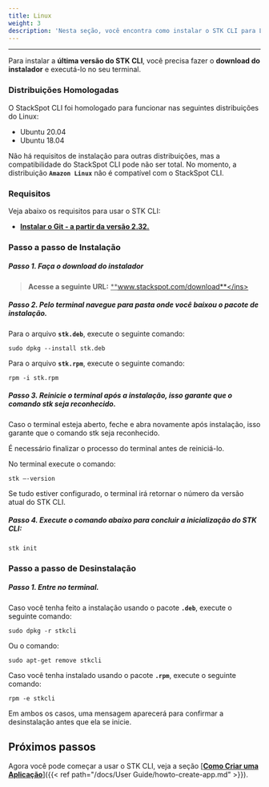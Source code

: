 ```yaml
---
title: Linux
weight: 3
description: 'Nesta seção, você encontra como instalar o STK CLI para Linux.'
---
```


---

Para instalar a **última versão do STK CLI**, você precisa fazer o **download do instalador** e executá-lo no seu terminal.

### **Distribuições Homologadas**
O StackSpot CLI foi homologado para funcionar nas seguintes distribuições do Linux:
- Ubuntu 20.04 
- Ubuntu 18.04

Não há requisitos de instalação para outras distribuições, mas a compatibilidade do StackSpot CLI pode não ser total.
No momento, a distribuição **`Amazon Linux`** não é compatível com o StackSpot CLI.

### **Requisitos**
Veja abaixo os requisitos para usar o STK CLI:
- <a href="https://git-scm.com/downloads" target="_blank"><strong><ins>Instalar o Git - a partir da versão 2.32.</ins></strong></a>  

### **Passo a passo de Instalação**    

##### **Passo 1.** Faça o download do instalador

> **Acesse a seguinte URL:** <ins>**www.stackspot.com/download**</ins>  


##### **Passo 2.** Pelo terminal navegue para pasta onde você baixou o pacote de instalação.

Para o arquivo **`stk.deb`**, execute o seguinte comando:
```
sudo dpkg --install stk.deb
```

Para o arquivo **`stk.rpm`**, execute o seguinte comando:
```
rpm -i stk.rpm
```

##### **Passo 3.** Reinicie o terminal após a instalação, isso garante que o comando stk seja reconhecido.

Caso o terminal esteja aberto, feche e abra novamente após instalação, isso garante que o comando stk seja reconhecido.

<alert color="warning">
É necessário finalizar o processo do terminal antes de reiniciá-lo.
</alert>

No terminal execute o comando:
```
stk –-version
```
Se tudo estiver configurado, o terminal irá retornar o número da versão atual do STK CLI.

##### **Passo 4.** Execute o comando abaixo para concluir a inicialização do STK CLI:

```text
stk init
```

### **Passo a passo de Desinstalação**   

##### **Passo 1.** Entre no terminal.

Caso você tenha feito a instalação usando o pacote **`.deb`**, execute o seguinte comando:
```
sudo dpkg -r stkcli 
```
Ou o comando:
```
sudo apt-get remove stkcli
```

Caso você tenha instalado usando o pacote **`.rpm`**, execute o seguinte comando:
```
rpm -e stkcli
```

Em ambos os casos, uma mensagem aparecerá para confirmar a desinstalação antes que ela se inicie.

## **Próximos passos**

Agora você pode começar a usar o STK CLI, veja a seção [<ins>**Como Criar uma Aplicação**</ins>]({{< ref path="/docs/User Guide/howto-create-app.md" >}}).